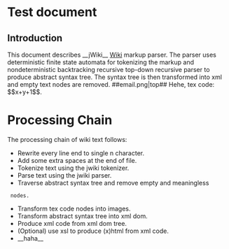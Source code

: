 = Test document =

== Introduction ==

This document describes __jWiki__ [[wiki|Wiki]] markup parser. The parser
uses deterministic finite state automata for tokenizing the markup
and nondeterministic backtracking recursive top-down recursive parser
to produce abstract syntax tree. The syntax tree is then transformed
into xml and empty text nodes are removed. ##email.png|top##
Hehe, tex code: $$x+y+1$$.

= Processing Chain =

The processing chain of wiki text follows:

* Rewrite every line end to single n character.
* Add some extra spaces at the end of file.
* Tokenize text using the jwiki tokenizer.
* Parse text using the jwiki parser.
* Traverse abstract syntax tree and remove empty and meaningless
  nodes.
* Transform tex code nodes into images.
* Transform abstract syntax tree into xml dom.
* Produce xml code from xml dom tree.
* (Optional) use xsl to produce (x)html from xml code.
* __haha__
